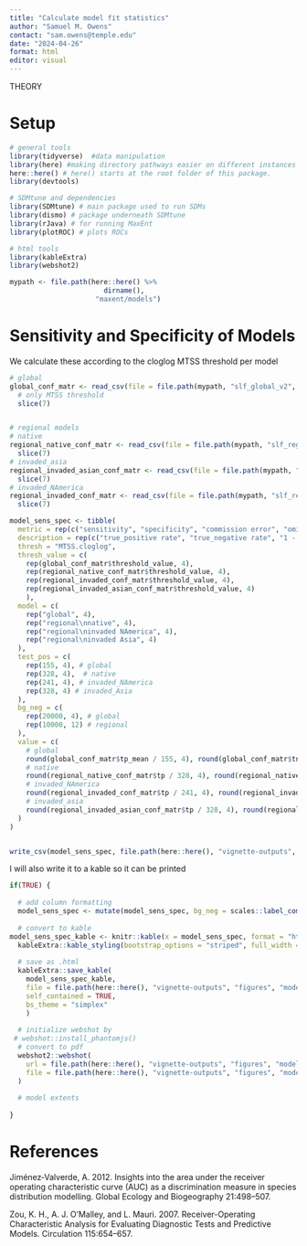```yaml
---
title: "Calculate model fit statistics"
author: "Samuel M. Owens"
contact: "sam.owens@temple.edu"
date: "2024-04-26"
format: html
editor: visual
---
```


THEORY

# Setup

```r

# general tools
library(tidyverse)  #data manipulation
library(here) #making directory pathways easier on different instances
here::here() # here() starts at the root folder of this package.
library(devtools)

# SDMtune and dependencies
library(SDMtune) # main package used to run SDMs
library(dismo) # package underneath SDMtune
library(rJava) # for running MaxEnt
library(plotROC) # plots ROCs

# html tools
library(kableExtra)
library(webshot2)

```

```r

mypath <- file.path(here::here() %>% 
                       dirname(),
                     "maxent/models")

```

# Sensitivity and Specificity of Models

We calculate these according to the cloglog MTSS threshold per model

```r

# global
global_conf_matr <- read_csv(file = file.path(mypath, "slf_global_v2", "global_thresh_confusion_matrix_all_iterations.csv")) %>%
  # only MTSS threshold
  slice(7)


# regional models
# native
regional_native_conf_matr <- read_csv(file = file.path(mypath, "slf_regional_native_v2", "regional_native_thresh_confusion_matrix.csv")) %>%
  slice(7)
# invaded_asia
regional_invaded_asian_conf_matr <- read_csv(file = file.path(mypath, "slf_regional_invaded_asian_v1", "regional_invaded_asian_thresh_confusion_matrix.csv")) %>%
  slice(7)
# invaded_NAmerica
regional_invaded_conf_matr <- read_csv(file = file.path(mypath, "slf_regional_invaded_v6", "regional_invaded_thresh_confusion_matrix.csv")) %>%
  slice(7)

```

```r

model_sens_spec <- tibble(
  metric = rep(c("sensitivity", "specificity", "commission error", "omission error"), 4),
  description = rep(c("true_positive rate", "true_negative rate", "1 - true_negative rate", "false_negative rate"), 4),
  thresh = "MTSS.cloglog",
  thresh_value = c(
    rep(global_conf_matr$threshold_value, 4), 
    rep(regional_native_conf_matr$threshold_value, 4), 
    rep(regional_invaded_conf_matr$threshold_value, 4),
    rep(regional_invaded_asian_conf_matr$threshold_value, 4)
    ),
  model = c(
    rep("global", 4),
    rep("regional\nnative", 4),
    rep("regional\ninvaded NAmerica", 4),
    rep("regional\ninvaded Asia", 4)
  ),
  test_pos = c(
    rep(155, 4), # global
    rep(328, 4),  # native
    rep(241, 4), # invaded_NAmerica
    rep(328, 4) # invaded_Asia
  ),
  bg_neg = c(
    rep(20000, 4), # global
    rep(10000, 12) # regional
  ),
  value = c(
    # global
    round(global_conf_matr$tp_mean / 155, 4), round(global_conf_matr$tn_mean / 20000, 4), round(1 - (global_conf_matr$tn_mean / 20000), 4), round((global_conf_matr$fn_mean / 20000), 4),
    # native
    round(regional_native_conf_matr$tp / 328, 4), round(regional_native_conf_matr$tn / 10000, 4), round(1 - (regional_native_conf_matr$tn / 10000), 4), round((regional_native_conf_matr$fn / 10000), 4),
    # invaded_NAmerica
    round(regional_invaded_conf_matr$tp / 241, 4), round(regional_invaded_conf_matr$tn / 10000, 4), round(1 - (regional_invaded_conf_matr$tn / 10000), 4), round((regional_invaded_conf_matr$fn / 10000), 4),
    # invaded_asia
    round(regional_invaded_asian_conf_matr$tp / 328, 4), round(regional_invaded_asian_conf_matr$tn / 10000, 4), round(1 - (regional_invaded_asian_conf_matr$tn / 10000), 4), round((regional_invaded_asian_conf_matr$fn / 10000), 4)
  )
)

```

```r


```


```r

write_csv(model_sens_spec, file.path(here::here(), "vignette-outputs", "data-tables", "model_sensitivity_specificity.csv"))

```

I will also write it to a kable so it can be printed

```r

if(TRUE) {
  
  # add column formatting
  model_sens_spec <- mutate(model_sens_spec, bg_neg = scales::label_comma() (bg_neg))
  
  # convert to kable
model_sens_spec_kable <- knitr::kable(x = model_sens_spec, format = "html", escape = FALSE) %>%
  kableExtra::kable_styling(bootstrap_options = "striped", full_width = TRUE)
  
  # save as .html
  kableExtra::save_kable(
    model_sens_spec_kable, 
    file = file.path(here::here(), "vignette-outputs", "figures", "model_sensitivity_specificity.html"),
    self_contained = TRUE,
    bs_theme = "simplex"
    )
  
  # initialize webshot by 
 # webshot::install_phantomjs()
  # convert to pdf
  webshot2::webshot(
    url = file.path(here::here(), "vignette-outputs", "figures", "model_sensitivity_specificity.html"),
    file = file.path(here::here(), "vignette-outputs", "figures", "model_sensitivity_specificity.jpg")
  )
  
  # model extents
    
}

```

# References

Jiménez‐Valverde, A. 2012. Insights into the area under the receiver operating characteristic curve (AUC) as a discrimination measure in species distribution modelling. Global Ecology and Biogeography 21:498--507.

Zou, K. H., A. J. O'Malley, and L. Mauri. 2007. Receiver-Operating Characteristic Analysis for Evaluating Diagnostic Tests and Predictive Models. Circulation 115:654--657.
